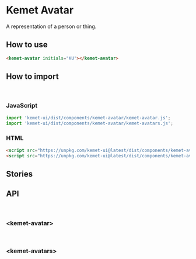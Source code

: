 
<Meta title="Components/Avatar" component="kemet-avatar" />

# Kemet Avatar

A representation of a person or thing.


## How to use

```html
<kemet-avatar initials="KU"></kemet-avatar>
```

## How to import

<br />

### JavaScript
```javascript
import 'kemet-ui/dist/components/kemet-avatar/kemet-avatar.js';
import 'kemet-ui/dist/components/kemet-avatar/kemet-avatars.js';
```

### HTML
```html
<script src="https://unpkg.com/kemet-ui@latest/dist/components/kemet-avatar/kemet-avatar.js" type="module"></script>
<script src="https://unpkg.com/kemet-ui@latest/dist/components/kemet-avatar/kemet-avatars.js" type="module"></script>
```

## Stories

<Canvas>
  <Story name="Standard" story={stories.Standard} />
</Canvas>

<ArgsTable story="Standard" />

<Canvas>
  <Story name="Multiple" story={stories.Multiple} />
</Canvas>

<ArgsTable story="Multiple" />


## API

<br />

### &lt;kemet-avatar&gt;
<ArgsTable of="kemet-avatar" />

<br />

### &lt;kemet-avatars&gt;
<ArgsTable of="kemet-avatars" />
